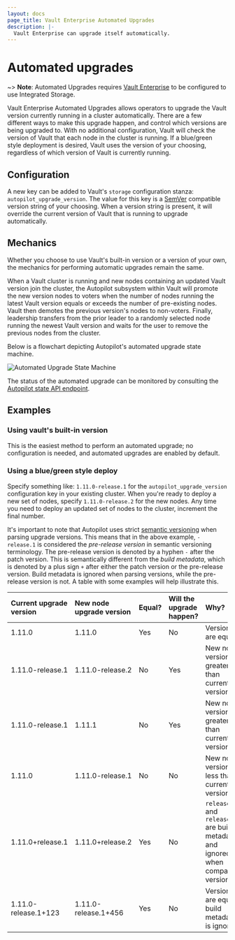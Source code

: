 ```yaml
---
layout: docs
page_title: Vault Enterprise Automated Upgrades
description: |-
  Vault Enterprise can upgrade itself automatically.
---
```


# Automated upgrades

~> **Note**: Automated Upgrades requires [Vault Enterprise](https://www.hashicorp.com/products/vault/) to be
configured to use Integrated Storage.

Vault Enterprise Automated Upgrades allows operators to upgrade the Vault version currently running in a cluster automatically.
 There are a few different ways to make this upgrade happen,
and control which versions are being upgraded to. With no additional configuration,
Vault will check the version of Vault that each node in the cluster is running. If a blue/green
style deployment is desired, Vault uses the version of your choosing, regardless of
which version of Vault is currently running.

## Configuration
A new key can be added to Vault's `storage` configuration stanza: `autopilot_upgrade_version`.
The value for this key is a [SemVer](https://semver.org/) compatible version string of your choosing.
When a version string is present, it will override the current version of Vault that is running to upgrade automatically.

## Mechanics
Whether you choose to use Vault's built-in version or a version of your own, the mechanics for performing
automatic upgrades remain the same.

When a Vault cluster is running and new nodes containing an updated Vault version join the cluster, the
Autopilot subsystem within Vault will promote the new version nodes to voters when the number of nodes
running the latest Vault version equals or exceeds the number of pre-existing nodes. Vault then demotes
the previous version's nodes to non-voters. Finally, leadership transfers from the prior leader to a
randomly selected node running the newest Vault version and waits for the user to remove the previous
nodes from the cluster.

Below is a flowchart depicting Autopilot's automated upgrade state machine.

![Automated Upgrade State Machine](/img/autopilot-automated-upgrade.png)

The status of the automated upgrade can be monitored by consulting the [Autopilot state API endpoint](/vault/api-docs/system/storage/raftautopilot#get-cluster-state).

## Examples
### Using vault's built-in version
This is the easiest method to perform an automated upgrade; no configuration is needed, and automated upgrades
are enabled by default.

### Using a blue/green style deploy
Specify something like: `1.11.0-release.1` for the `autopilot_upgrade_version` configuration key in your
existing cluster. When you're ready to deploy a new set of nodes, specify `1.11.0-release.2` for the new
nodes. Any time you need to deploy an updated set of nodes to the cluster, increment the final number.

It's important to note that Autopilot uses strict [semantic versioning](https://semver.org) when parsing
upgrade versions. This means that in the above example, `-release.1` is considered the _pre-release version_
in semantic versioning terminology. The pre-release version is denoted by a hyphen `-` after the patch version.
This is semantically different from the _build metadata_, which is denoted by a plus sign `+` after either the
patch version or the pre-release version. Build metadata is ignored when parsing versions, while the pre-release
version is not. A table with some examples will help illustrate this.

| Current upgrade version | New node upgrade version | Equal? | Will the upgrade happen? | Why?                                                                               |
|:------------------------|:-------------------------|:-------|:-------------------------|:-----------------------------------------------------------------------------------|
| 1.11.0                  | 1.11.0                   | Yes    | No                       | Versions are equal                                                                 |
| 1.11.0-release.1        | 1.11.0-release.2         | No     | Yes                      | New node version is greater than current version                                   |
| 1.11.0-release.1        | 1.11.1                   | No     | Yes                      | New node version is greater than current version                                   |
| 1.11.0                  | 1.11.0-release.1         | No     | No                       | New node version is less than current version                                      |
| 1.11.0+release.1        | 1.11.0+release.2         | Yes    | No                       | `release.1` and `release.2` are build metadata and ignored when comparing versions |
| 1.11.0-release.1+123    | 1.11.0-release.1+456     | Yes    | No                       | Versions are equal, build metadata is ignored. |
